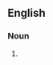 ==English==

===Noun===
{{en-noun|-|tonsilitises}}

# {{lb|en|medicine}} {{alternative spelling of|en|tonsillitis}}